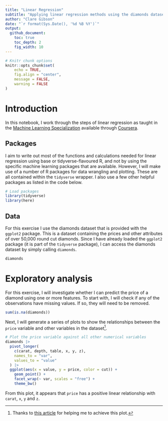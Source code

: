 ```yaml
---
title: "Linear Regression"
subtitle: "Applying linear regression methods using the diamonds dataset"
author: "Clare Gibson"
date: "`r format(Sys.Date(), '%d %B %Y')`"
output:
  github_document:
    toc: true
    toc_depth: 2
    fig_width: 10
---
```


```r
# Knitr chunk options
knitr::opts_chunk$set(
	echo = TRUE,
	fig.align = "center",
	message = FALSE,
	warning = FALSE
)
```

# Introduction
In this notebook, I work through the steps of linear regression as taught in the [Machine Learning Specialization](https://www.coursera.org/specializations/machine-learning-introduction) available through [Coursera](https://coursera.org).

## Packages
I aim to write out most of the functions and calculations needed for linear regression using base or tidyverse-flavoured R, and not by using the specific machine learning packages that are available. However, I will make use of a number of R packages for data wrangling and plotting. These are all contained within the `tidyverse` wrapper. I also use a few other helpful packages as listed in the code below.

```r
# Load packages
library(tidyverse)
library(here)
```

## Data
For this exercise I use the diamonds dataset that is provided with the `ggplot2` package. This is a dataset containing the prices and other attributes of over 50,000 round cut diamonds. Since I have already loaded the `ggplot2` package (it is part of the `tidyverse` package), I can access the diamonds dataset by simply calling `diamonds`.

```r
diamonds
```

# Exploratory analysis
For this exercise, I will investigate whether I can predict the price of a diamond using one or more features. To start with, I will check if any of the observations have missing values. If so, they will need to be removed.

```r
sum(is.na(diamonds))
```

Next, I will generate a series of plots to show the relationships between the `price` variable and other variables in the dataset[^1].

[^1]: Thanks to [this article](https://drsimonj.svbtle.com/plot-some-variables-against-many-others) for helping me to achieve this plot.

```r
# Plot the price variable against all other numerical variables
diamonds |> 
  pivot_longer(
    c(carat, depth, table, x, y, z),
    names_to = "var",
    values_to = "value"
  ) |> 
  ggplot(aes(x = value, y = price, color = cut)) +
    geom_point() +
    facet_wrap(~ var, scales = "free") +
    theme_bw()
```

From this plot, it appears that `price` has a positive linear relationship with `carat`, `x`, `y` and `z`.